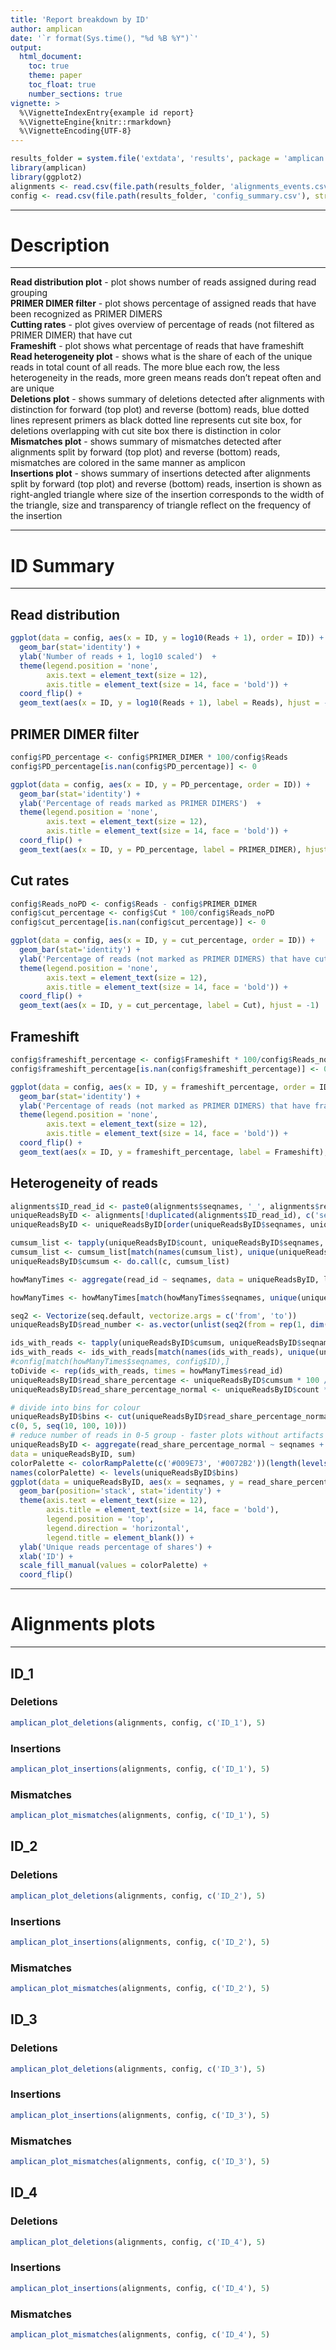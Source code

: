 ```yaml
---
title: 'Report breakdown by ID'
author: amplican
date: '`r format(Sys.time(), "%d %B %Y")`'
output:
  html_document:
    toc: true
    theme: paper
    toc_float: true
    number_sections: true
vignette: >
  %\VignetteIndexEntry{example id report}
  %\VignetteEngine{knitr::rmarkdown}
  %\VignetteEncoding{UTF-8}
---
```


```r
results_folder = system.file('extdata', 'results', package = 'amplican')
library(amplican)
library(ggplot2)
alignments <- read.csv(file.path(results_folder, 'alignments_events.csv'), stringsAsFactors = FALSE)
config <- read.csv(file.path(results_folder, 'config_summary.csv'), stringsAsFactors = FALSE)
```

***

# Description  

***

**Read distribution plot** - plot shows number of reads assigned during read grouping  
**PRIMER DIMER filter** - plot shows percentage of assigned reads that have been recognized as PRIMER DIMERS  
**Cutting rates** - plot gives overview of percentage of reads (not filtered as PRIMER DIMER) that have cut  
**Frameshift** - plot shows what percentage of reads that have frameshift  
**Read heterogeneity plot** - shows what is the share of each of the unique reads in total count of all reads. The more blue each row, the less heterogeneity in the reads, more green means reads don't repeat often and are unique  
**Deletions plot** - shows summary of deletions detected after alignments with distinction
for forward (top plot) and reverse (bottom) reads, blue dotted lines represent primers as black
dotted line represents cut site box, for deletions overlapping with cut site box there is distinction
in color  
**Mismatches plot** - shows summary of mismatches detected after alignments split by forward
(top plot) and reverse (bottom) reads, mismatches are colored in the same manner as amplicon  
**Insertions plot** - shows summary of insertions detected after alignments split by forward
(top plot) and reverse (bottom) reads, insertion is shown as right-angled triangle where size of
the insertion corresponds to the width of the triangle, size and transparency of triangle reflect on
the frequency of the insertion

***

# ID Summary  

***

## Read distribution  

```r
ggplot(data = config, aes(x = ID, y = log10(Reads + 1), order = ID)) +
  geom_bar(stat='identity') +
  ylab('Number of reads + 1, log10 scaled')  +
  theme(legend.position = 'none',
        axis.text = element_text(size = 12),
        axis.title = element_text(size = 14, face = 'bold')) +
  coord_flip() +
  geom_text(aes(x = ID, y = log10(Reads + 1), label = Reads), hjust = -1)
```

## PRIMER DIMER filter  

```r
config$PD_percentage <- config$PRIMER_DIMER * 100/config$Reads
config$PD_percentage[is.nan(config$PD_percentage)] <- 0  

ggplot(data = config, aes(x = ID, y = PD_percentage, order = ID)) +
  geom_bar(stat='identity') +
  ylab('Percentage of reads marked as PRIMER DIMERS')  +
  theme(legend.position = 'none',
        axis.text = element_text(size = 12),
        axis.title = element_text(size = 14, face = 'bold')) +
  coord_flip() +
  geom_text(aes(x = ID, y = PD_percentage, label = PRIMER_DIMER), hjust = -1)
```  

## Cut rates  

```r
config$Reads_noPD <- config$Reads - config$PRIMER_DIMER
config$cut_percentage <- config$Cut * 100/config$Reads_noPD
config$cut_percentage[is.nan(config$cut_percentage)] <- 0  

ggplot(data = config, aes(x = ID, y = cut_percentage, order = ID)) +
  geom_bar(stat='identity') +
  ylab('Percentage of reads (not marked as PRIMER DIMERS) that have cut site')  +
  theme(legend.position = 'none',
        axis.text = element_text(size = 12),
        axis.title = element_text(size = 14, face = 'bold')) +
  coord_flip() +
  geom_text(aes(x = ID, y = cut_percentage, label = Cut), hjust = -1)
```  

## Frameshift  

```r
config$frameshift_percentage <- config$Frameshift * 100/config$Reads_noPD
config$frameshift_percentage[is.nan(config$frameshift_percentage)] <- 0  

ggplot(data = config, aes(x = ID, y = frameshift_percentage, order = ID)) +
  geom_bar(stat='identity') +
  ylab('Percentage of reads (not marked as PRIMER DIMERS) that have frameshift')  +
  theme(legend.position = 'none',
        axis.text = element_text(size = 12),
        axis.title = element_text(size = 14, face = 'bold')) +
  coord_flip() +
  geom_text(aes(x = ID, y = frameshift_percentage, label = Frameshift), hjust = -1)
```  

## Heterogeneity of reads  

```r
alignments$ID_read_id <- paste0(alignments$seqnames, '_', alignments$read_id)
uniqueReadsByID <- alignments[!duplicated(alignments$ID_read_id), c('seqnames', 'read_id', 'count')]
uniqueReadsByID <- uniqueReadsByID[order(uniqueReadsByID$seqnames, uniqueReadsByID$count, decreasing = T),]  

cumsum_list <- tapply(uniqueReadsByID$count, uniqueReadsByID$seqnames, FUN = cumsum)
cumsum_list <- cumsum_list[match(names(cumsum_list), unique(uniqueReadsByID$seqnames))]
uniqueReadsByID$cumsum <- do.call(c, cumsum_list)

howManyTimes <- aggregate(read_id ~ seqnames, data = uniqueReadsByID, length)

howManyTimes <- howManyTimes[match(howManyTimes$seqnames, unique(uniqueReadsByID$seqnames)),]  

seq2 <- Vectorize(seq.default, vectorize.args = c('from', 'to'))
uniqueReadsByID$read_number <- as.vector(unlist(seq2(from = rep(1, dim(howManyTimes)[1]), to = howManyTimes$read_id, by = 1)))  

ids_with_reads <- tapply(uniqueReadsByID$cumsum, uniqueReadsByID$seqnames, FUN = max)
ids_with_reads <- ids_with_reads[match(names(ids_with_reads), unique(uniqueReadsByID$seqnames))]
#config[match(howManyTimes$seqnames, config$ID),]
toDivide <- rep(ids_with_reads, times = howManyTimes$read_id)
uniqueReadsByID$read_share_percentage <- uniqueReadsByID$cumsum * 100 / toDivide
uniqueReadsByID$read_share_percentage_normal <- uniqueReadsByID$count * 100 / toDivide  

# divide into bins for colour
uniqueReadsByID$bins <- cut(uniqueReadsByID$read_share_percentage_normal,
c(0, 5, seq(10, 100, 10)))
# reduce number of reads in 0-5 group - faster plots without artifacts
uniqueReadsByID <- aggregate(read_share_percentage_normal ~ seqnames + bins,
data = uniqueReadsByID, sum)
colorPalette <- colorRampPalette(c('#009E73', '#0072B2'))(length(levels(uniqueReadsByID$bins)))
names(colorPalette) <- levels(uniqueReadsByID$bins)
ggplot(data = uniqueReadsByID, aes(x = seqnames, y = read_share_percentage_normal, fill = bins)) +
  geom_bar(position='stack', stat='identity') +
  theme(axis.text = element_text(size = 12),
        axis.title = element_text(size = 14, face = 'bold'),
        legend.position = 'top',
        legend.direction = 'horizontal',
        legend.title = element_blank()) +
  ylab('Unique reads percentage of shares') +
  xlab('ID') +
  scale_fill_manual(values = colorPalette) +
  coord_flip()
```  

***

# Alignments plots  

***

## ID_1  

### Deletions  

```r
amplican_plot_deletions(alignments, config, c('ID_1'), 5)
```  

### Insertions  

```r
amplican_plot_insertions(alignments, config, c('ID_1'), 5)
```  

### Mismatches  

```r
amplican_plot_mismatches(alignments, config, c('ID_1'), 5)
```  

## ID_2  

### Deletions  

```r
amplican_plot_deletions(alignments, config, c('ID_2'), 5)
```  

### Insertions  

```r
amplican_plot_insertions(alignments, config, c('ID_2'), 5)
```  

### Mismatches  

```r
amplican_plot_mismatches(alignments, config, c('ID_2'), 5)
```  

## ID_3  

### Deletions  

```r
amplican_plot_deletions(alignments, config, c('ID_3'), 5)
```  

### Insertions  

```r
amplican_plot_insertions(alignments, config, c('ID_3'), 5)
```  

### Mismatches  

```r
amplican_plot_mismatches(alignments, config, c('ID_3'), 5)
```  

## ID_4  

### Deletions  

```r
amplican_plot_deletions(alignments, config, c('ID_4'), 5)
```  

### Insertions  

```r
amplican_plot_insertions(alignments, config, c('ID_4'), 5)
```  

### Mismatches  

```r
amplican_plot_mismatches(alignments, config, c('ID_4'), 5)
```  

